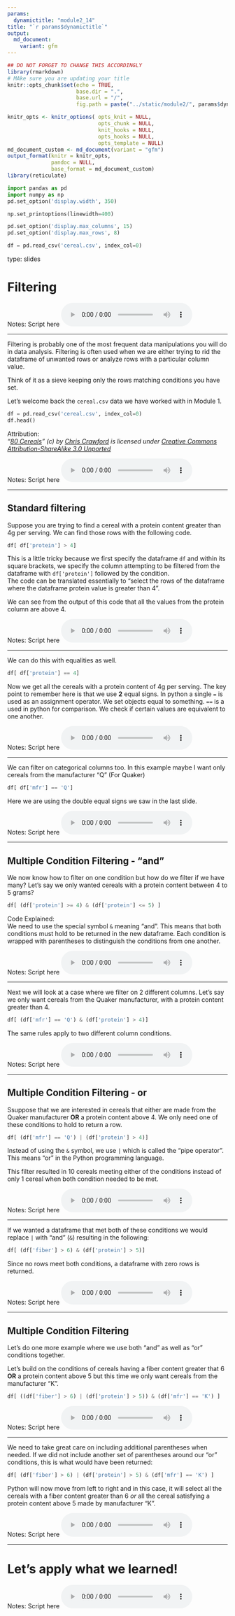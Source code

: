 ```yaml
---
params:
  dynamictitle: "module2_14"
title: "`r params$dynamictitle`"
output: 
  md_document:
    variant: gfm
---
```



```r
## DO NOT FORGET TO CHANGE THIS ACCORDINGLY 
library(rmarkdown)
# MAke sure you are updating your title 
knitr::opts_chunk$set(echo = TRUE,
                      base.dir = ".", 
                      base.url = "/",
                      fig.path = paste("../static/module2/", params$dynamictitle,"/", sep = ""))

knitr_opts <- knitr_options( opts_knit = NULL,
                             opts_chunk = NULL,
                             knit_hooks = NULL,
                             opts_hooks = NULL,
                             opts_template = NULL)
md_document_custom <- md_document(variant = "gfm")
output_format(knitr = knitr_opts,
              pandoc = NULL,
              base_format = md_document_custom)
library(reticulate)

```


```python
import pandas as pd
import numpy as np
pd.set_option('display.width', 350)

np.set_printoptions(linewidth=400)

pd.set_option('display.max_columns', 15)
pd.set_option('display.max_rows', 8)

df = pd.read_csv('cereal.csv', index_col=0)
```


type: slides

# Filtering 

Notes: Script here
<html>
<audio controls >
  <source src="placeholder_audio.mp3" />
</audio></html>

---

Filtering is probably one of the most frequent data manipulations you will do in data analysis.  Filtering is often used when we are either trying to rid the dataframe of unwanted rows or analyze rows with a particular column value. 

Think of it as a sieve keeping only the rows matching conditions you have set. 

Let's welcome back the `cereal.csv` data we have worked with in Module 1. 


```python
df = pd.read_csv('cereal.csv', index_col=0)
df.head()
```

Attribution:     
_“[80 Cereals](https://www.kaggle.com/crawford/80-cereals/)” (c) by [Chris Crawford](https://www.linkedin.com/in/crawforc3/) is licensed under [Creative Commons Attribution-ShareAlike 3.0 Unported](http://creativecommons.org/licenses/by-sa/3.0/)_

Notes: Script here
<html>
<audio controls >
  <source src="placeholder_audio.mp3" />
</audio></html>

---

## Standard filtering 

Suppose you are trying to find a cereal with a protein content greater than 4g per serving.  We can find those rows with the following code.  

```python
df[ df['protein'] > 4]
```

This is a little tricky because we first specify the dataframe `df` and within its square brackets, we specify the column attempting to be filtered from the dataframe with `df['protein']` followed by the condition.    
The code can be translated essentially to "select the rows of the dataframe where the dataframe protein value is greater than 4". 

We can see from the output of this code that all the values from the protein column are above 4. 

Notes: Script here
<html>
<audio controls >
  <source src="placeholder_audio.mp3" />
</audio></html>

---

We can do this with equalities as well. 

```python
df[ df['protein'] == 4]
```

Now we get all the cereals with a protein content of 4g per serving.  The key point to remember here is that we use **2** equal signs.
In python a single `=` is used as an assignment operator. We set objects equal to something. 
`==` is a used in python for comparison. We check if certain values are equivalent to one another. 

Notes: Script here
<html>
<audio controls >
  <source src="placeholder_audio.mp3" />
</audio></html>

---

We can filter on categorical columns too.  In this example maybe I want only cereals from the manufacturer "Q" (For Quaker)

```python
df[ df['mfr'] == 'Q']
```

Here we are using the double equal signs we saw in the last slide. 

Notes: Script here
<html>
<audio controls >
  <source src="placeholder_audio.mp3" />
</audio></html>

---

##  Multiple Condition Filtering - "and"

We now know how to filter on one condition but how do we filter if we have many? 
Let's say we only wanted cereals with a protein content between 4 to 5 grams?

```python
df[ (df['protein'] >= 4) & (df['protein'] <= 5) ]
```


Code Explained:     
We need to use the special symbol `&` meaning "and".  This means that both conditions must hold to be returned in the new dataframe. 
Each condition is wrapped with parentheses to distinguish the conditions from one another. 

Notes: Script here
<html>
<audio controls >
  <source src="placeholder_audio.mp3" />
</audio></html>

---

Next we will look at a case where we filter on 2 different columns.  Let's say we only want cereals from the Quaker manufacturer, with a protein content greater than 4. 

```python
df[ (df['mfr'] == 'Q') & (df['protein'] > 4)]
```

The same rules apply to two different column conditions. 

Notes: Script here
<html>
<audio controls >
  <source src="placeholder_audio.mp3" />
</audio></html>

---

##  Multiple Condition Filtering - or

Ssuppose that we are interested in cereals that either are made from the Quaker manufacturer **OR** a protein content above 4.  We only need one of these conditions to hold to return a row. 

```python
df[ (df['mfr'] == 'Q') | (df['protein'] > 4)]
```

Instead of using the ` & ` symbol, we use ` | ` which is called the "pipe operator".  This means "or" in the Python programming language. 

This filter resulted in 10 cereals meeting either of the conditions instead of only 1 cereal when both condition needed to be met. 

Notes: Script here
<html>
<audio controls >
  <source src="placeholder_audio.mp3" />
</audio></html>

---

If we wanted a dataframe that met both of these conditions we would replace `|` with  "and" (`&`) resulting in the following:

```python
df[ (df['fiber'] > 6) & (df['protein'] > 5)]
```

Since no rows meet both conditions, a dataframe with zero rows is returned. 

Notes: Script here
<html>
<audio controls >
  <source src="placeholder_audio.mp3" />
</audio></html>

---

## Multiple Condition Filtering 

Let's do one more example where we use both "and" as well as "or" conditions together.

Let's build on the conditions of cereals having a fiber content greater that 6 **OR** a protein content above 5 but this time we only want cereals from the manufacturer "K". 

```python

df[ ((df['fiber'] > 6) | (df['protein'] > 5)) & (df['mfr'] == 'K') ]
```


Notes: Script here
<html>
<audio controls >
  <source src="placeholder_audio.mp3" />
</audio></html>

---

We need to take great care on including additional parentheses when needed.  If we did not include another set of parentheses around our "or" conditions, this is what would have been returned:

```python
df[ (df['fiber'] > 6) | (df['protein'] > 5) & (df['mfr'] == 'K') ]
```

Python will now move from left to right and in this case, it will select all the cereals with a fiber content greater than 6 *or* all the cereal satisfying a protein content above 5 made by manufacturer  "K". 


Notes: Script here
<html>
<audio controls >
  <source src="placeholder_audio.mp3" />
</audio></html>

---

# Let’s apply what we learned!

Notes: Script here
<html>
<audio controls >
  <source src="placeholder_audio.mp3" />
</audio></html>
